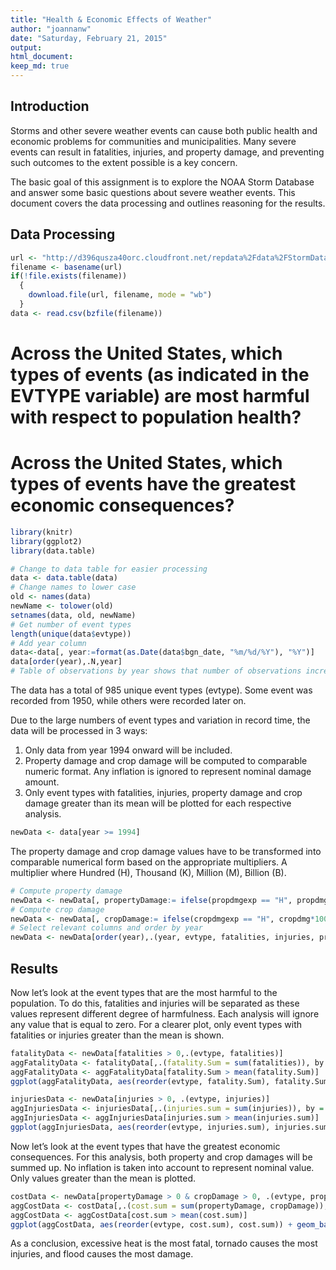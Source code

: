```yaml
---
title: "Health & Economic Effects of Weather"
author: "joannanw"
date: "Saturday, February 21, 2015"
output:
html_document:
keep_md: true
---
```


## Introduction

Storms and other severe weather events can cause both public health and economic problems for communities and municipalities. Many severe events can result in fatalities, injuries, and property damage, and preventing such outcomes to the extent possible is a key concern.

The basic goal of this assignment is to explore the NOAA Storm Database and answer some basic questions about severe weather events. This document covers the data processing and outlines reasoning for the results.

## Data Processing

```r
url <- "http://d396qusza40orc.cloudfront.net/repdata%2Fdata%2FStormData.csv.bz2"
filename <- basename(url)
if(!file.exists(filename))
  {
    download.file(url, filename, mode = "wb")
  }
data <- read.csv(bzfile(filename))
```

# Across the United States, which types of events (as indicated in the EVTYPE variable) are most harmful with respect to population health?
# Across the United States, which types of events have the greatest economic consequences?
```r
library(knitr)
library(ggplot2)
library(data.table)
```

```r
# Change to data table for easier processing
data <- data.table(data)
# Change names to lower case
old <- names(data)
newName <- tolower(old)
setnames(data, old, newName)
# Get number of event types
length(unique(data$evtype))
# Add year column
data<-data[, year:=format(as.Date(data$bgn_date, "%m/%d/%Y"), "%Y")]
data[order(year),.N,year]
# Table of observations by year shows that number of observations increased around 1994
```

The data has a total of 985 unique event types (evtype). 
Some event was recorded from 1950, while others were recorded later on.

Due to the large numbers of event types and variation in record time, the data will be processed in 3 ways:

1. Only data from year 1994 onward will be included.
2. Property damage and crop damage will be computed to comparable numeric format. Any inflation is ignored to represent nominal damage amount.
3. Only event types with fatalities, injuries, property damage and crop damage greater than its mean will be plotted for each respective analysis.

```r
newData <- data[year >= 1994]
```

The property damage and crop damage values have to be transformed into comparable numerical form based on the appropriate multipliers. A multiplier where Hundred 
(H), Thousand (K), Million (M), Billion (B).

```r
# Compute property damage
newData <- newData[, propertyDamage:= ifelse(propdmgexp == "H", propdmg*100, ifelse(propdmgexp == "K", propdmg*1000, ifelse(propdmgexp == "M", propdmg * 1e+06, ifelse(propdmgexp == "B", propdmg * 1e+09, propdmg))))]
# Compute crop damage
newData <- newData[, cropDamage:= ifelse(cropdmgexp == "H", cropdmg*100, ifelse(cropdmgexp == "K", cropdmg*1000, ifelse(cropdmgexp == "M", cropdmg * 1e+06, ifelse(cropdmgexp == "B", cropdmg * 1e+09, cropdmg))))]
# Select relevant columns and order by year
newData <- newData[order(year),.(year, evtype, fatalities, injuries, propertyDamage, cropDamage)]
```

## Results

Now let's look at the event types that are the most harmful to the population. To do this, fatalities and injuries will be separated as these values represent different degree of harmfulness. Each analysis will ignore any value that is equal to zero. For a clearer plot, only event types with fatalities or injuries greater than the mean is shown.

```r
fatalityData <- newData[fatalities > 0,.(evtype, fatalities)]
aggFatalityData <- fatalityData[,.(fatality.Sum = sum(fatalities)), by = evtype][order(-fatality.Sum)]
aggFatalityData <- aggFatalityData[fatality.Sum > mean(fatality.Sum)]
ggplot(aggFatalityData, aes(reorder(evtype, fatality.Sum), fatality.Sum)) + geom_bar(stat = "identity") + theme(axis.text.x = element_text(angle = 60, hjust = 1)) + labs(x = "Type of Severe Weather Event") + labs(y = "Sum of Fatalities") + labs(title = "Most Fatal Event Types")
```

```r
injuriesData <- newData[injuries > 0, .(evtype, injuries)]
aggInjuriesData <- injuriesData[,.(injuries.sum = sum(injuries)), by = evtype][order(-injuries.sum)]
aggInjuriesData <- aggInjuriesData[injuries.sum > mean(injuries.sum)]
ggplot(aggInjuriesData, aes(reorder(evtype, injuries.sum), injuries.sum)) + geom_bar(stat = "identity") + theme(axis.text.x = element_text(angle = 60, hjust = 1)) + labs(x = "Type of Severe Weather Event") + labs(y = "Sum of Injuries") + labs(title = "Most Injury-prone Event Types")
```

Now let's look at the event types that have the greatest economic consequences. For this analysis, both property and crop damages will be summed up. No inflation is taken into account to represent nominal value. Only values greater than the mean is plotted.

```r
costData <- newData[propertyDamage > 0 & cropDamage > 0, .(evtype, propertyDamage, cropDamage)]
aggCostData <- costData[,.(cost.sum = sum(propertyDamage, cropDamage)), by = evtype][order(-cost.sum)]
aggCostData <- aggCostData[cost.sum > mean(cost.sum)]
ggplot(aggCostData, aes(reorder(evtype, cost.sum), cost.sum)) + geom_bar(stat = "identity") + theme(axis.text.x = element_text(angle = 60, hjust = 1)) + labs(x = "Type of Severe Weather Event") + labs(y = "Total Cost of Damage") + labs(title = "Most Costly Event Types")
```

As a conclusion, excessive heat is the most fatal, tornado causes the most injuries, and flood causes the most damage.


